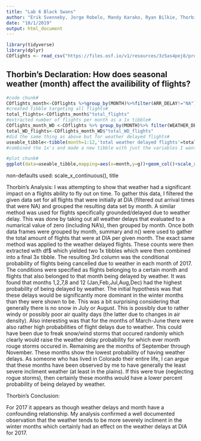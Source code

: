 ```yaml
---
title: "Lab 6 Black Swans"
author: "Erik Svenneby, Jorge Robelo, Mandy Karako, Ryan Bilkie, Thorbin Atwell"
date: "10/1/2019"
output: html_document
---
```


```r
library(tidyverse)
library(dplyr)
COflights <- read_csv("https://files.osf.io/v1/resources/3z5as4pej8/providers/osfstorage/5a8ca28f57103100104584db")
```
## Thorbin's Declaration: How does seasonal weather (month) affect the availibility of flights? 
```r
#code chunk#
COflights_month<-COflights %>%group_by(MONTH)%>%filter(ARR_DELAY!="NA") %>% summarise(total_flights=n())
#created tibble targeting all flights#
total_flights<-COflights_month$"total_flights"
#extracted number of flights per month as a 1x tibble# 
COflights_month_WD <-COflights %>% group_by(MONTH)%>% filter(WEATHER_DELAY!="NA",WEATHER_DELAY>0) %>% summarise(total_WD_flights=n())
total_WD_flights<-COflights_month_WD$"total_WD_flights"
#did the same thing as above but for weather delayed flights# 
useable_tibble<-tibble(month=1:12,'total weather delayed flights'=total_WD_flights,"total flights"=total_flights,g=(total_WD_flights/total_flights)*100)
#combined the 1x's and made a new tibble with just the variables I wanted with the respective conditional probabilities of having a delayed flight due to weather in the respective month #
```

```r
#plot chunk#
ggplot(data=useable_tibble,mapping=aes(x=month,y=g))+geom_col()+scale_x_continuous(breaks=1:12)+ylab("probability percentage of a flight being weather delayed")+ggtitle("probability of a flight from DIA being delayed due to weather by month in '17")
```
non-defaults used: scale_x_continuous(), title 

Thorbin's Analysis: 
  I was attempting to show that weather had a significant impact on a flights ability to fly out on time. To gather this data, I filtered the given data set for all flights that were initially at DIA (filtered out arrival times that were NA) and grouped the resulting data set by month. A similar method was used for flights specifically grounded/delayed due to weather delay. This was done by taking out all weather delays that evaluated to a numarical value of zero (including NA's), then grouped by month. Once both data frames were grouped by month, summary and n() were used to gather the total amount of flights that were at DIA per given month. The exact same method was applied to the weather delayed flights. These counts were then extracted with df$ which yielded two 1x tibbles which were then combined into a final 3x tibble. The resulting 3rd column was the conditional probability of flights being cancelled due to weather in each month of 2017. The conditions were specified as flights belonging to a certain month and flights that also belonged to that month being delayed by weather. It was found that months 1,2,7,8 and 12 (Jan,Feb,Jul,Aug,Dec) had the highest probability of being delayed by weather. The initial hypothesis was that these delays would be significantly more dominant in the winter months than they were shown to be. This was a bit surprising considering that generally there is no snow in July or August. This is possibly due to rather windy or possibly poor air quality days (the latter due to changes in air density). Also interesting was that for the months of March-June there were also rather high probabilities of flight delays due to weather. This could have been due to freak snow/wind storms that occured randomly which clearly would raise the weather delay probability for which ever month rouge storms occured in. Remaining are the months of September through November. These months show the lowest probability of having weather delays. As someone who has lived in Colorado their entire life, I can argue that these months have been observed by me to have generally the least severe incliment weather (at least in the plains). If this were true (neglecting rogue storms), then certainly these months would have a lower percent probability of being delayed by weather. 
  
Thorbin's Conclusion:
  
  For 2017 it appears as though weather delays and month have a confounding relationship. My analysis confirmed a well documented observation that the weather tends to be more severely incliment in the winter months which certainly had an effect on the weather delays at DIA for 2017. 